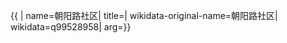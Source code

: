 {{ {{{1|PRC admin/showdata}}}|
name=朝阳路社区|
title=|
wikidata-original-name=朝阳路社区|
wikidata=q99528958|
arg={{{arg|}}}}}